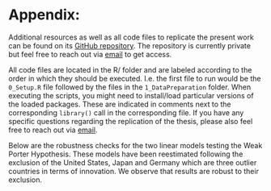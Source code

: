 # Appendix: {-}

```{=latex}
\markboth{Appendix}{Appendix}
```

Additional resources as well as all code files to replicate the present
work can be found on its
[GitHub repository](https://github.com/BBieri/Thesis). The repository
is currently private but feel free to reach out via
[email](mailto:bernhard.bieri@graduateinstitute.ch) to get access.

All code files are located in the R/ folder and are labeled according to the
order in which they should be executed. I.e. the first file to run would be the
`0_Setup.R` file followed by the files in the `1_DataPreparation` folder.
When executing the scripts, you might need to install/load particular versions
of the loaded packages. These are indicated in comments next to the
corresponding `library()` call in the corresponding file.
If you have any specific questions regarding the replication of the thesis,
please also feel free to reach out via
[email](mailto:bernhard.bieri@graduateinstitute.ch).

Below are the robustness checks for the two linear models testing the Weak
Porter Hypothesis. These models have been reestimated following the exclusion
of the United States, Japan and Germany which are three outlier countries
in terms of innovation. We observe that results are robust to their exclusion.

```{=latex}
\begin{table}[h!]
\centering
\begin{adjustbox}{width=0.5\textwidth}
\begin{tabular}{lcc|cc}
   \toprule
    & R\&D & Patents & R\&D & Patents\\
   Model & \multicolumn{2}{c}{FDSM} & \multicolumn{2}{c}{SDSM} \\ 
                         & (1)           & (2)           & (3)           & (4)\\  
   \midrule 
   ln EPS (t-1)          & -0.04         & -0.02         & -0.05         & -0.08\\   
                         & (0.06)        & (0.10)        & (0.07)        & (0.12)\\   
   ln Strength (t-1)     & -0.05         & 0.06          & 0.08          & 0.15$^{*}$\\   
                         & (0.11)        & (0.11)        & (0.07)        & (0.08)\\   
   ln Transitivity (t-1) & -0.13         & 0.74$^{*}$    & 0.31          & 0.39$^{**}$\\   
                         & (0.28)        & (0.42)        & (0.22)        & (0.18)\\   
   ln GDP per cap        & 0.49          & 1.9$^{***}$   & 0.32          & 2.0$^{***}$\\   
                         & (0.35)        & (0.37)        & (0.37)        & (0.37)\\   
   ln ExportIntensity  & 0.05          & 0.65$^{***}$  & 0.10          & 0.73$^{***}$\\   
                         & (0.17)        & (0.20)        & (0.19)        & (0.19)\\   
   ln ImportIntensity  & 0.39$^{*}$    & -0.73$^{**}$  & 0.25          & -1.0$^{***}$\\   
                         & (0.21)        & (0.30)        & (0.25)        & (0.32)\\   
    \\
   Observations          & 478           & 477           & 421           & 421\\  
   Within R$^2$          & 0.0569        & 0.2302        & 0.0573        & 0.2776\\  
   F-test                & 118.0         & 137.5         & 139.0         & 173.7\\  
    \\
   Year fixed effects    & $\checkmark$  & $\checkmark$  & $\checkmark$  & $\checkmark$\\   
   Country fixed effects & $\checkmark$  & $\checkmark$  & $\checkmark$  & $\checkmark$\\   
   \bottomrule
\end{tabular}
\end{adjustbox}
\par \raggedright 
\footnotesize{All models are estimated using Ordinary Least Squares. Newey-West corrected standard errors in parentheses. * significant 10\%, ** significant 5\%, *** significant 1\%.}
\par
\caption{Weak Porter Hypothesis without United States, Japan, and Germany}
\label{tab:RobChecklag1}
\end{table}
```

```{=latex}
\begin{table}[h!]
\centering
\begin{adjustbox}{width=0.5\textwidth}
\begin{tabular}{lcc|cc}
   \toprule
    & R\&D & Patents & R\&D & Patents\\
   Model & \multicolumn{2}{c}{FDSM} & \multicolumn{2}{c}{SDSM} \\ 
                         & (1)           & (2)           & (3)           & (4)\\  
   \midrule 
   ln EPS (t-5)          & 0.16$^{**}$   & -0.14$^{*}$   & 0.15$^{**}$   & -0.22$^{***}$\\   
                         & (0.06)        & (0.08)        & (0.06)        & (0.07)\\   
   ln Strength (t-5)     & -0.13         & -0.03         & -0.11$^{**}$  & 0.008\\   
                         & (0.07)        & (0.08)        & (0.05)        & (0.06)\\   
   ln Transitivity (t-5) & 0.48          & 0.12          & 0.29$^{*}$    & 0.64$^{***}$\\   
                         & (0.30)        & (0.35)        & (0.15)        & (0.17)\\   
   log(GDPCapita)        & 0.27          & 2.1$^{***}$   & 0.20          & 2.1$^{***}$\\   
                         & (0.37)        & (0.35)        & (0.37)        & (0.36)\\   
   log(ExportIntensity)  & 0.25          & 0.78$^{***}$  & 0.30          & 0.84$^{***}$\\   
                         & (0.19)        & (0.21)        & (0.18)        & (0.25)\\   
   log(ImportIntensity)  & 0.26          & -1.1$^{***}$  & 0.18          & -1.0$^{***}$\\   
                         & (0.25)        & (0.28)        & (0.28)        & (0.28)\\   
    \\
   Observations          & 452           & 451           & 385           & 384\\  
   Within R$^2$          & 0.0950        & 0.2630        & 0.0989        & 0.3055\\  
   F-test                & 133.9         & 153.5         & 167.5         & 180.5\\  
    \\
   Year fixed effects    & $\checkmark$  & $\checkmark$  & $\checkmark$  & $\checkmark$\\   
   Country fixed effects & $\checkmark$  & $\checkmark$  & $\checkmark$  & $\checkmark$\\   
   \bottomrule
\end{tabular}
\end{adjustbox}
\par \raggedright 
\footnotesize{All models are estimated using Ordinary Least Squares. Newey-West corrected standard errors in parentheses. * significant 10\%, ** significant 5\%, *** significant 1\%.}
\par
\caption{Weak Porter Hypothesis without United States, Japan, and Germany}
\label{tab:RobChecklag5}
\end{table}
```

